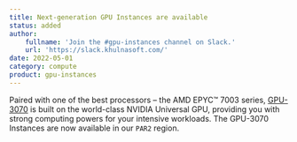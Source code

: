 ```yaml
---
title: Next-generation GPU Instances are available
status: added
author:
    fullname: 'Join the #gpu-instances channel on Slack.'
    url: 'https://slack.khulnasoft.com/'
date: 2022-05-01
category: compute
product: gpu-instances
---
```


Paired with one of the best processors &#8211; the AMD EPYC™ 7003 series, [GPU-3070](https://www.khulnasoft.com/en/gpu-3070-instances/) is built on the world-class NVIDIA Universal GPU, providing you with strong computing powers for your intensive workloads. The GPU-3070 Instances are now available in our `PAR2` region.